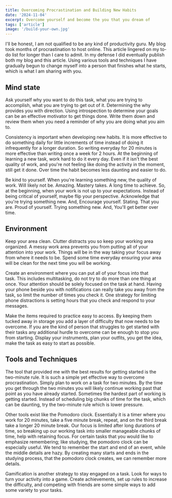 ```yaml
---
title: Overcoming Procrastination and Building New Habits
date: '2024-11-04'
excerpt: Overcome yourself and become the you that you dream of
tags: ['article']
image: '/build-your-own.jpg'
---
```

 I'll be honest, I am not qualified to be any kind of productivity guru. My blog took months of procrastination to host online. This article lingered on my to-do list for longer than I care to admit. In my defense I did eventually publish both my blog and this article. Using various tools and techniques I have gradually begun to change myself into a person that finishes what he starts, which is what I am sharing with you.
## Mind state

Ask yourself why you want to do this task, what you are trying to accomplish, what you are trying to get out of it. Determining the why provides you with direction. Using introspection to determine your goals can be an effective motivator to get things done. Write them down and review them when you need a reminder of why you are doing what you aim to.

Consistency is important when developing new habits. It is more effective to do something daily for little increments of time instead of doing it infrequently for a longer duration. So writing everyday for 20 minutes is more effective than writing once a week for 2 hours. At the beginning of learning a new task, work hard to do it every day. Even if it isn't the best quality of work, and you're not feeling like doing the activity in the moment, still get it done. Over time the habit becomes less daunting and easier to do.

Be kind to yourself. When you're learning something new, the quality of work. Will likely not be. Amazing. Mastery takes. A long time to achieve. So, at the beginning, when your work is not up to your expectations. Instead of being critical of yourself, maybe flip your perspective. Acknowledge that you're trying something new. And, Encourage yourself. Stating. That you are. Proud of yourself. Trying something new. And, You'll get better over time. 

## Environment

Keep your area clean. Clutter distracts you so keep your working area organized. A messy work area prevents you from putting all of your attention into your work. Things will be in the way taking your focus away from where it needs to be. Spend some time everyday ensuring your area will be clean for the next time you will be working. 

Create an environment where you can put all of your focus into that task. This includes multitasking, do not try to do more than one thing at once. Your attention should be solely focused on the task at hand. Having your phone beside you with notifications can really take you away from the task, so limit the number of times you check it. One strategy for limiting phone distractions is setting hours that you check and respond to your messages.

Make the items required to practice easy to access. By keeping them tucked away in storage you add a layer of difficulty that now needs to be overcome. If you are the kind of person that struggles to get started with their tasks any additional hurdle to overcome can be enough to stop you from starting. Display your instruments, plan your outfits, you get the idea, make the task as easy to start as possible. 
## Tools and Techniques

The tool that provided me with the best results for getting started is the two-minute rule. It is such a simple yet effective way to overcome procrastination. Simply plan to work on a task for two minutes. By the time you get through the two minutes you will likely continue working past that point as you have already started. Sometimes the hardest part of working is getting started. Instead of scheduling big chunks of time for the task, which can be daunting, try the two-minute rule which is lower pressure.

Other tools exist like the Pomodoro clock. Essentially it is a timer where you work for 20 minutes, take a five minute break, repeat, and on the third break take a longer 20 minute break. Our focus is limited after long durations of time, so breaking up our working task into smaller manageable chunks of time, help with retaining focus. For certain tasks that you would like to emphasize remembering; like studying, the pomodoro clock can be especially useful. We tend to remember the start and end of an event, while the middle details are hazy. By creating many starts and ends in the studying process, that the pomodoro clock creates, we can remember more details.

Gamification is another strategy to stay engaged on a task. Look for ways to turn your activity into a game. Create achievements, set up rules to increase the difficulty, and competing with friends are some simple ways to add some variety to your tasks. 